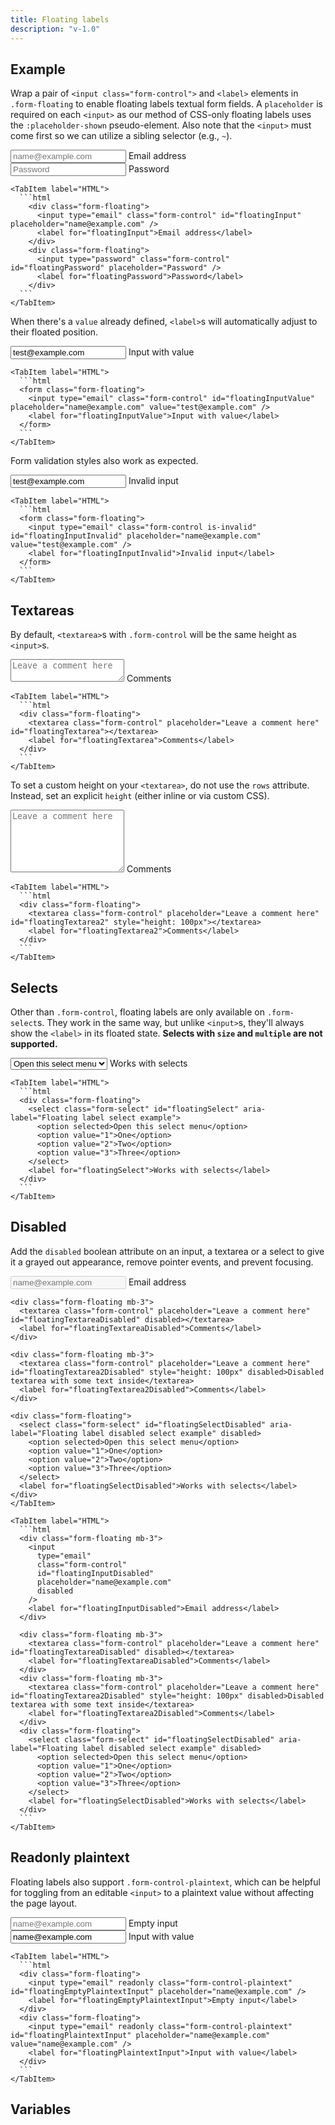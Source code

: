 ```yaml
---
title: Floating labels
description: "v-1.0"
---
```




## Example

Wrap a pair of `<input class="form-control">` and `<label>` elements in `.form-floating` to enable floating labels textual form fields. A `placeholder` is required on each `<input>` as our method of CSS-only floating labels uses the `:placeholder-shown` pseudo-element. Also note that the `<input>` must come first so we can utilize a sibling selector (e.g., `~`).

<div class="not-content">
  <Tabs>
    <TabItem label="Design">
      <div class="form-floating mb-3">
        <input type="email" class="form-control" id="floatingInput" placeholder="name@example.com" />
        <label for="floatingInput">Email address</label>
      </div>
      <div class="form-floating">
        <input type="password" class="form-control" id="floatingPassword" placeholder="Password" />
        <label for="floatingPassword">Password</label>
      </div>
    </TabItem>

    <TabItem label="HTML">
      ```html
        <div class="form-floating">
          <input type="email" class="form-control" id="floatingInput" placeholder="name@example.com" />
          <label for="floatingInput">Email address</label>
        </div>
        <div class="form-floating">
          <input type="password" class="form-control" id="floatingPassword" placeholder="Password" />
          <label for="floatingPassword">Password</label>
        </div>
      ```
    </TabItem>

  </Tabs>
</div>

When there's a `value` already defined, `<label>`s will automatically adjust to their floated position.

<div class="not-content">
  <Tabs>
    <TabItem label="Design">
      <form class="form-floating">
        <input type="email" class="form-control" id="floatingInputValue" placeholder="name@example.com" value="test@example.com" />
        <label for="floatingInputValue">Input with value</label>
      </form>
    </TabItem>

    <TabItem label="HTML">
      ```html
      <form class="form-floating">
        <input type="email" class="form-control" id="floatingInputValue" placeholder="name@example.com" value="test@example.com" />
        <label for="floatingInputValue">Input with value</label>
      </form>
      ```
    </TabItem>

  </Tabs>
</div>

Form validation styles also work as expected.

<div class="not-content">
  <Tabs>
    <TabItem label="Design">
      <form class="form-floating">
        <input type="email" class="form-control is-invalid" id="floatingInputInvalid" placeholder="name@example.com" value="test@example.com" />
        <label for="floatingInputInvalid">Invalid input</label>
      </form>
    </TabItem>

    <TabItem label="HTML">
      ```html
      <form class="form-floating">
        <input type="email" class="form-control is-invalid" id="floatingInputInvalid" placeholder="name@example.com" value="test@example.com" />
        <label for="floatingInputInvalid">Invalid input</label>
      </form>
      ```
    </TabItem>

  </Tabs>
</div>

## Textareas

By default, `<textarea>`s with `.form-control` will be the same height as `<input>`s.

<div class="not-content">
  <Tabs>
    <TabItem label="Design">
      <div class="form-floating">
        <textarea class="form-control" placeholder="Leave a comment here" id="floatingTextarea"></textarea>
        <label for="floatingTextarea">Comments</label>
      </div>
    </TabItem>

    <TabItem label="HTML">
      ```html
      <div class="form-floating">
        <textarea class="form-control" placeholder="Leave a comment here" id="floatingTextarea"></textarea>
        <label for="floatingTextarea">Comments</label>
      </div>
      ```
    </TabItem>

  </Tabs>
</div>

To set a custom height on your `<textarea>`, do not use the `rows` attribute. Instead, set an explicit `height` (either inline or via custom CSS).

<div class="not-content">
  <Tabs>
    <TabItem label="Design">
      <div class="form-floating">
        <textarea class="form-control" placeholder="Leave a comment here" id="floatingTextarea2" style="height: 100px"></textarea>
        <label for="floatingTextarea2">Comments</label>
      </div>
    </TabItem>

    <TabItem label="HTML">
      ```html
      <div class="form-floating">
        <textarea class="form-control" placeholder="Leave a comment here" id="floatingTextarea2" style="height: 100px"></textarea>
        <label for="floatingTextarea2">Comments</label>
      </div>
      ```
    </TabItem>

  </Tabs>
</div>

## Selects

Other than `.form-control`, floating labels are only available on `.form-select`s. They work in the same way, but unlike `<input>`s, they'll always show the `<label>` in its floated state. **Selects with `size` and `multiple` are not supported.**

<div class="not-content">
  <Tabs>
    <TabItem label="Design">
      <div class="form-floating">
        <select class="form-select" id="floatingSelect" aria-label="Floating label select example">
          <option selected>Open this select menu</option>
          <option value="1">One</option>
          <option value="2">Two</option>
          <option value="3">Three</option>
        </select>
        <label for="floatingSelect">Works with selects</label>
      </div>
    </TabItem>

    <TabItem label="HTML">
      ```html
      <div class="form-floating">
        <select class="form-select" id="floatingSelect" aria-label="Floating label select example">
          <option selected>Open this select menu</option>
          <option value="1">One</option>
          <option value="2">Two</option>
          <option value="3">Three</option>
        </select>
        <label for="floatingSelect">Works with selects</label>
      </div>
      ```
    </TabItem>

  </Tabs>
</div>

## Disabled

Add the `disabled` boolean attribute on an input, a textarea or a select to give it a grayed out appearance, remove pointer events, and prevent focusing.

<div class="not-content">
  <Tabs>
    <TabItem label="Design">
    <div class="form-floating mb-3">
      <input
        type="email"
        class="form-control"
        id="floatingInputDisabled"
        placeholder="name@example.com"
        disabled
      />
      <label for="floatingInputDisabled">Email address</label>
    </div>

    <div class="form-floating mb-3">
      <textarea class="form-control" placeholder="Leave a comment here" id="floatingTextareaDisabled" disabled></textarea>
      <label for="floatingTextareaDisabled">Comments</label>
    </div>

    <div class="form-floating mb-3">
      <textarea class="form-control" placeholder="Leave a comment here" id="floatingTextarea2Disabled" style="height: 100px" disabled>Disabled textarea with some text inside</textarea>
      <label for="floatingTextarea2Disabled">Comments</label>
    </div>

    <div class="form-floating">
      <select class="form-select" id="floatingSelectDisabled" aria-label="Floating label disabled select example" disabled>
        <option selected>Open this select menu</option>
        <option value="1">One</option>
        <option value="2">Two</option>
        <option value="3">Three</option>
      </select>
      <label for="floatingSelectDisabled">Works with selects</label>
    </div>
    </TabItem>

    <TabItem label="HTML">
      ```html
      <div class="form-floating mb-3">
        <input
          type="email"
          class="form-control"
          id="floatingInputDisabled"
          placeholder="name@example.com"
          disabled
        />
        <label for="floatingInputDisabled">Email address</label>
      </div>

      <div class="form-floating mb-3">
        <textarea class="form-control" placeholder="Leave a comment here" id="floatingTextareaDisabled" disabled></textarea>
        <label for="floatingTextareaDisabled">Comments</label>
      </div>
      <div class="form-floating mb-3">
        <textarea class="form-control" placeholder="Leave a comment here" id="floatingTextarea2Disabled" style="height: 100px" disabled>Disabled textarea with some text inside</textarea>
        <label for="floatingTextarea2Disabled">Comments</label>
      </div>
      <div class="form-floating">
        <select class="form-select" id="floatingSelectDisabled" aria-label="Floating label disabled select example" disabled>
          <option selected>Open this select menu</option>
          <option value="1">One</option>
          <option value="2">Two</option>
          <option value="3">Three</option>
        </select>
        <label for="floatingSelectDisabled">Works with selects</label>
      </div>
      ```
    </TabItem>

  </Tabs>
</div>

## Readonly plaintext

Floating labels also support `.form-control-plaintext`, which can be helpful for toggling from an editable `<input>` to a plaintext value without affecting the page layout.

<div class="not-content">
  <Tabs>
    <TabItem label="Design">
    <div class="form-floating mb-3">
      <input type="email" readonly class="form-control-plaintext" id="floatingEmptyPlaintextInput" placeholder="name@example.com" />
      <label for="floatingEmptyPlaintextInput">Empty input</label>
    </div>
    <div class="form-floating mb-3">
      <input type="email" readonly class="form-control-plaintext" id="floatingPlaintextInput" placeholder="name@example.com" value="name@example.com" />
      <label for="floatingPlaintextInput">Input with value</label>
    </div>
    </TabItem>

    <TabItem label="HTML">
      ```html
      <div class="form-floating">
        <input type="email" readonly class="form-control-plaintext" id="floatingEmptyPlaintextInput" placeholder="name@example.com" />
        <label for="floatingEmptyPlaintextInput">Empty input</label>
      </div>
      <div class="form-floating">
        <input type="email" readonly class="form-control-plaintext" id="floatingPlaintextInput" placeholder="name@example.com" value="name@example.com" />
        <label for="floatingPlaintextInput">Input with value</label>
      </div>
      ```
    </TabItem>

  </Tabs>
</div>

## Variables
